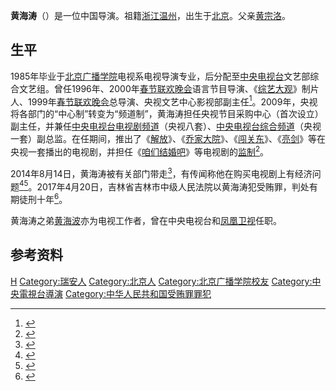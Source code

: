 '''黄海涛'''（{{bd|1962年|12月20日|catIdx=Huang黄}}）是一位中国导演。祖籍[[浙江|浙江]][[温州|温州]]，出生于[[北京|北京]]。父亲[[黄宗洛|黄宗洛]]。

==生平==
1985年毕业于[[北京广播学院|北京广播学院]]电视系电视导演专业，后分配至[[中国中央电视台|中央电视台]]文艺部综合文艺组。曾任1996年、2000年[[春节联欢晚会|春节联欢晚会]]语言节目导演、《[[综艺大观|综艺大观]]》制片人、1999年[[春节联欢晚会|春节联欢晚会]]总导演、央视文艺中心影视部副主任<ref>{{cite web |title=黄海涛 |url=http://www.cctv.com/tvguide/anchors/huanghaitao/index.html |website=中央电视台 |accessdate=2019-06-25 |archive-date=2019-06-25 |archive-url=https://web.archive.org/web/20190625003808/http://www.cctv.com/tvguide/anchors/huanghaitao/index.html |dead-url=no }}</ref>。2009年，央视将各部门的“中心制”转变为“频道制”，黄海涛担任央视节目采购中心（首次设立）副主任，并兼任[[中央电视台电视剧频道|中央电视台电视剧频道]]（央视八套）、[[中央电视台综合频道|中央电视台综合频道]]（央视一套）副总监。在任期间，推出了《[[解放_(电视剧)|解放]]》、《[[乔家大院_(电视剧)|乔家大院]]》、《[[闯关东_(电视剧)|闯关东]]》、《[[亮剑_(电视剧)|亮剑]]》等在央视一套播出的电视剧，并担任《[[咱们结婚吧|咱们结婚吧]]》等电视剧的[[监制|监制]]<ref>{{Cite web |url=http://www.yangtse.com/yule/2014-08-15/245255.html |title=黄海涛：主管央视电视剧采购 曾执导春晚 |accessdate=2014-08-16 |archive-date=2014-08-19 |archive-url=https://web.archive.org/web/20140819084511/http://www.yangtse.com/yule/2014-08-15/245255.html |dead-url=no }}</ref>。

2014年8月14日，黄海涛被有关部门带走<ref>{{Cite web |url=http://finance.ifeng.com/a/20140816/12937121_0.shtml |title=央视副总监被带走，又是下一个郭振玺？ |accessdate=2014-08-16 |archive-date=2017-09-16 |archive-url=https://web.archive.org/web/20170916183148/http://finance.ifeng.com/a/20140816/12937121_0.shtml |dead-url=no }}</ref>，有传闻称他在购买电视剧上有经济问题<ref>{{Cite web |url=http://news.sohu.com/20140816/n403493855.shtml |title=网曝央视八套副总监被带走 据称或与买剧有关 |accessdate=2014-08-16 |archive-date=2016-03-04 |archive-url=https://web.archive.org/web/20160304222504/http://news.sohu.com/20140816/n403493855.shtml |dead-url=no }}</ref><ref>{{cite news |title=央视反腐风暴烧至八套 副总监黄海涛被带走 |url=http://covid-19.chinadaily.com.cn/hqgj/jryw/2014-08-16/content_12209972.html |accessdate=2021-10-22 |work=中国日报网 |archive-date=2021-10-22 |archive-url=https://web.archive.org/web/20211022070508/http://covid-19.chinadaily.com.cn/hqgj/jryw/2014-08-16/content_12209972.html |dead-url=no }}</ref>。2017年4月20日，吉林省吉林市中级人民法院以黄海涛犯受贿罪，判处有期徒刑十年<ref>{{cite web|url=https://wenshu.court.gov.cn/website/wenshu/181107ANFZ0BXSK4/index.html?docId=6486de9c213c4bd6b7c8addd00636c48|title=黄海涛受贿罪刑罚与执行变更刑事裁定书|work=中国裁判文书网|date=2021-11-11|accessdate=2021-11-13|archivedate=2021-11-13|archiveurl=https://web.archive.org/web/20211113133357/https://wenshu.court.gov.cn/website/wenshu/181010CARHS5BS3C/index.html?https%3A%2F%2Fwenshu.court.gov.cn%2Fwebsite%2Fwenshu%2F181107ANFZ0BXSK4%2Findex.html%3FdocId=6486de9c213c4bd6b7c8addd00636c48|dead-url=no}}</ref>。

黄海涛之弟[[黄海波_(1965年)|黄海波]]亦为电视工作者，曾在中央电视台和[[凤凰卫视|凤凰卫视]]任职。

== 参考资料 ==
{{reflist}}

{{Authority control}}
{{DEFAULTSORT:Huang黄}}
[[Category:黄姓|H]]
[[Category:瑞安人|Category:瑞安人]]
[[Category:北京人|Category:北京人]]
[[Category:北京广播学院校友|Category:北京广播学院校友]]
[[Category:中央電視台導演|Category:中央電視台導演]]
[[Category:中华人民共和国受贿罪罪犯|Category:中华人民共和国受贿罪罪犯]]